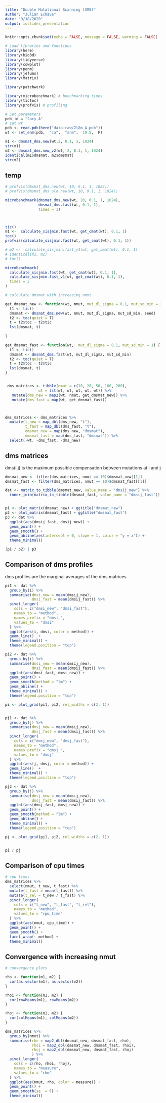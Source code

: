 ```yaml
---
title: "Double Mutational Scanning (DMS)"
author: "Julian Echave"
date: "9/18/2020"
output: ioslides_presentation
---
```



```r
knitr::opts_chunk$set(echo = FALSE, message = FALSE, warning = FALSE)
```


```r
# Load libraries and functions
library(here)
library(bio3d)
library(tidyverse)
library(cowplot)
library(penm)
library(jefuns)
library(Matrix)

library(patchwork)

library(microbenchmark) # benchmarking times
library(tictoc)
library(profvis) # profiling
```

```r
# Set parameters
pdb_id = "2acy_A"
# set wt
pdb <- read.pdb(here("data-raw/2l8m_A.pdb"))
wt <- set_enm(pdb,  "ca",  "anm",  10.5,  F)


```

```r
m1 <- dmsmat_dms.new(wt,2, 0.1, 1, 1024)
str(m1)
m2 <- dmsmat_dms.new_v2(wt, 2, 0.1, 1, 1024)
identical(m1$dmsmat, m2$dmsmat)
str(m2)
```

## temp
```r


# profvis(dmsmat_dms.new(wt, 10, 0.1, 1, 1024))
# profvis(dmsmat_dms_old.new(wt, 10, 0.1, 1, 1024))

microbenchmark(dmsmat_dms.new(wt, 20, 0.1, 1, 1024), 
               dmsmat_dms.fast(wt, 0.1, 1),
               times = 1)




```

```r
tic()
m1 <-  calculate_sisjmin.fast(wt, get_cmat(wt), 0.1, 1)
toc()
profvis(calculate_sisjmin.fast(wt, get_cmat(wt), 0.1, 1))

# m2 <-  calculate_sisjmin.fast_v1(wt, get_cmat(wt), 0.1, 1)
# identical(m1, m2)
# toc()
```

```r
microbenchmark(
  calculate_sisjmin.fast(wt, get_cmat(wt), 0.1, 1),
  calculate_sisjmin.fast_v1(wt, get_cmat(wt), 0.1, 1),
  times = 5
)
```




```r
# calculate dmsmat with increasing nmut

get_dmsmat_new <- function(wt, nmut, mut_dl_sigma = 0.1, mut_sd_min = 1, seed = 1024) {
  t1 <- tic()
  dmsmat <- dmsmat_dms.new(wt, nmut, mut_dl_sigma, mut_sd_min, seed)
  t2 <- toc(quiet = T)
  t = t2$toc - t2$tic
  lst(dmsmat, t)
  
}

get_dmsmat_fast <- function(wt,  mut_dl_sigma = 0.1, mut_sd_min = 1) {
  t1 <- tic()
  dmsmat <- dmsmat_dms.fast(wt, mut_dl_sigma, mut_sd_min)
  t2 <- toc(quiet = T)
  t = t2$toc - t2$tic
  lst(dmsmat, t)
}


 dms_matrices <- tibble(nmut = c(10, 20, 50, 100, 200),
               wt = lst(wt, wt, wt, wt, wt)) %>%
   mutate(dms_new = map2(wt, nmut, get_dmsmat_new)) %>%
   mutate(dms_fast = map(wt, get_dmsmat_fast))



dms_matrices <- dms_matrices %>% 
  mutate(t_new = map_dbl(dms_new, "t"),
         t_fast = map_dbl(dms_fast, "t"),
         dmsmat_new = map(dms_new, "dmsmat"),
         dmsmat_fast = map(dms_fast, "dmsmat")) %>% 
  select(-wt, -dms_fast, -dms_new)

```

## dms matrices
dms(i,j) is the maximum possible compensation between mutations at i and j

```r
dmsmat_new <- filter(dms_matrices, nmut == 10)$dmsmat_new[[1]]
dmsmat_fast <- filter(dms_matrices, nmut == 10)$dmsmat_fast[[1]]

dat <- matrix_to_tibble(dmsmat_new, value_name = "dmsij_new") %>% 
  inner_join(matrix_to_tibble(dmsmat_fast, value_name = "dmsij_fast")) 


p1 <- plot_matrix(dmsmat_new) + ggtitle("dmsmat_new")
p2 <- plot_matrix(dmsmat_fast) + ggtitle("dmsmat_fast")
p3 <- dat %>% 
  ggplot(aes(dmsij_fast, dmsij_new)) +
  geom_point() +
  geom_smooth() +
  geom_abline(aes(intercept = 0, slope = 1, color = "y = x")) +
  theme_minimal()

(p1 / p2) | p3
```

## Comparison of dms profiles
dms profiles are the marginal averages of the dms matrices

```r
pi1 <- dat %>% 
  group_by(i) %>% 
  summarise(dmsi_new = mean(dmsij_new),
            dmsi_fast = mean(dmsij_fast)) %>% 
  pivot_longer(
    cols = c("dmsi_new", "dmsi_fast"),
    names_to = "method",
    names_prefix = "dmsi_",
    values_to = "dmsi"
  ) %>% 
  ggplot(aes(i, dmsi, color = method)) +
  geom_line()  +
  theme_minimal() +
  theme(legend.position = "top")

pi2 <- dat %>%
  group_by(i) %>% 
  summarise(dmsi_new = mean(dmsij_new),
            dmsi_fast = mean(dmsij_fast)) %>% 
  ggplot(aes(dmsi_fast, dmsi_new)) +
  geom_point() +
  geom_smooth(method = "lm") +
  geom_abline() +
  theme_minimal() +
  theme(legend.position = "top")

pi <- plot_grid(pi1, pi2, rel_widths = c(2, 1))


pj1 <- dat %>% 
  group_by(j) %>% 
  summarise(dmsj_new = mean(dmsij_new),
            dmsj_fast = mean(dmsij_fast)) %>% 
  pivot_longer(
    cols = c("dmsj_new", "dmsj_fast"),
    names_to = "method",
    names_prefix = "dmsj_",
    values_to = "dmsj"
  ) %>% 
  ggplot(aes(j, dmsj, color = method)) +
  geom_line()  +
  theme_minimal() +
  theme(legend.position = "top")

pj2 <- dat %>% 
  group_by(j) %>% 
  summarise(dmsj_new = mean(dmsij_new),
            dmsj_fast = mean(dmsij_fast)) %>% 
  ggplot(aes(dmsj_fast, dmsj_new)) +
  geom_point() +
  geom_smooth(method = "lm") +
  geom_abline() +
  theme_minimal() +
  theme(legend.position = "top")

pj <- plot_grid(pj1, pj2, rel_widths = c(2, 1))


pi / pj


```


## Comparison of cpu times

```r
# cpu times
dms_matrices %>% 
  select(nmut, t_new, t_fast) %>% 
  mutate(t_fast = mean(t_fast)) %>% 
  mutate(t_rel = t_new / t_fast) %>% 
  pivot_longer(
    cols = c("t_new", "t_fast", "t_rel"),
    names_to = "method",
    values_to = "cpu_time"
  ) %>% 
  ggplot(aes(nmut, cpu_time)) +
  geom_point() +
  geom_smooth() +
  facet_wrap(~ method) +
  theme_minimal()
```


## Convergence with increasing nmut

```r
# convergence plots

rho <- function(m1, m2) {
  cor(as.vector(m1), as.vector(m2))
}

rhoi <- function(m1, m2) {
  cor(rowMeans(m1), rowMeans(m2))
}

rhoj <- function(m1, m2) {
  cor(colMeans(m1), colMeans(m2))
}

dms_matrices %>% 
  group_by(nmut) %>% 
  summarise(rho = map2_dbl(dmsmat_new, dmsmat_fast, rho),
            rhoi = map2_dbl(dmsmat_new, dmsmat_fast, rhoi),
            rhoj = map2_dbl(dmsmat_new, dmsmat_fast, rhoj)
            ) %>% 
  pivot_longer(
    cols = c(rho, rhoi, rhoj),
    names_to = "measure",
    values_to = "rho"
  ) %>% 
  ggplot(aes(nmut, rho, color = measure)) +
  geom_point() +
  geom_smooth(se  = F) +
  theme_minimal()

```

